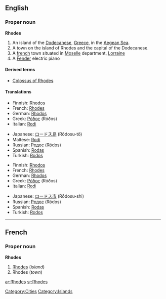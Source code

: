 ==English==
{{wikipedia}}

===Proper noun===
'''Rhodes'''

# An island of the [[Dodecanese]], [[Greece]], in the [[Aegean Sea]].
# A town on the island of Rhodes and the capital of the Dodecanese.
# A [[france|french]] town situated in [[w:Moselle|Moselle]] department, [[w:Lorraine|Lorraine]]
# A [[Fender]] electric piano

====Derived terms====
*[[Colossus of Rhodes]]

====Translations====
{{trans-top|island}}
*Finnish: [[Rhodos]]
*French: [[Rhodes#French|Rhodes]]<!--confirmed correct by Paul G on 2006-03-11; source: Petit Larousse, 1989-->
*German: [[Rhodos]]
*Greek: [[Ρόδος]] (Róðos) {{f}}
*Italian: [[Rodi]] {{f}}
{{trans-mid}}
*Japanese: [[ロードス島]] (Rōdosu-tō)
*Maltese: [[Rodì]]
*Russian: [[Родос]] (Ródos) {{m}}
*Spanish: [[Rodas]] {{m}}
*Turkish: [[Rodos]]
{{trans-bottom}}

{{trans-top|capital of the Dodecanese}}
*Finnish: [[Rhodos]]
*French: [[Rhodes#French|Rhodes]]<!--confirmed correct by Paul G on 2006-03-11; source: Petit Larousse, 1989-->
*German: [[Rhodos]]
*Greek: [[Ρόδος]] (Róðos) {{f}}
*Italian: [[Rodi]] {{f}}
{{trans-mid}}
*Japanese: [[ロードス市]] (Rōdosu-shi)
*Russian: [[Родос]] (Ródos) {{m}}
*Spanish: [[Rodas]] {{m}}
*Turkish: [[Rodos]]
{{trans-bottom}}

----

==French==

===Proper noun===
'''Rhodes'''

# [[Rhodes#English|Rhodes]] (''island'')
# Rhodes (''town'')

[[Category:Cities]]
[[Category:Islands]]

[[ar:Rhodes]]
[[sr:Rhodes]]